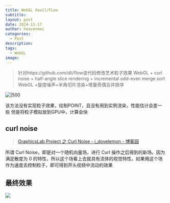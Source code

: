 ```yaml
---
title: WebGL davil/FLow
subtitle: 
layout: post
date: 2024-11-17
author: heavenmei
categories:
  - Post
description: 
tags:
  - WebGL
image:
---
```

> 针对https://github.com/dli/flow该代码修改艺术粒子效果
> WebGL + curl noise + half-angle slice rendering + incremental odd-even merge sort
> WebGL +旋度噪声+半角切片渲染+增量奇偶合并排序


![|500](assets/2024-11-17-WebGL-Flow-20241117012116.png)


该方法没有实现粒子效果，绘制POINT，且没有用到实例渲染，性能估计会差一些
但是将粒子模拟放到GPU中，计算会快


## curl noise

> [GraphicsLab Project 之 Curl Noise - i_dovelemon - 博客园](https://www.cnblogs.com/idovelemon/p/12775127.html)

所谓 Curl Noise，即是对一个随机向量场，进行 Curl 操作之后得到的新场。因为满足散度为 0 的特性，所以这个场看上去就具有流体的视觉特性。如果用这个场作为速度去控制粒子，即可得到开头视频中流动的效果



## 最终效果

![](assets/2024-11-17-WebGL-Flow-20241117012426.gif)